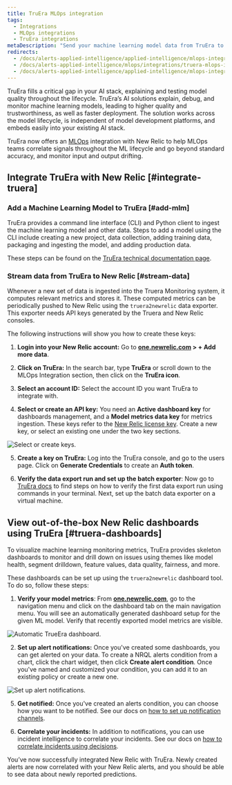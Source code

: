 ```yaml
---
title: TruEra MLOps integration
tags:
  - Integrations
  - MLOps integrations
  - TruEra integrations
metaDescription: "Send your machine learning model data from TruEra to New Relic to understand your model's performance."
redirects:
  - /docs/alerts-applied-intelligence/applied-intelligence/mlops-integrations/truera-mlops-integration
  - /docs/alerts-applied-intelligence/mlops/integrations/truera-mlops-integration
  - /docs/alerts-applied-intelligence/applied-intelligence/mlops-integrations/truera-integration
---
```





TruEra fills a critical gap in your AI stack, explaining and testing model quality throughout the lifecycle. TruEra’s AI solutions explain, debug, and monitor machine learning models, leading to higher quality and trustworthiness, as well as faster deployment. The solution works across the model lifecycle, is independent of model development platforms, and embeds easily into your existing AI stack.

TruEra now offers an [MLOps](/docs/alerts-applied-intelligence/mlops/get-started/intro-mlops/) integration with New Relic to help MLOps teams correlate signals throughout the ML lifecycle and go beyond standard accuracy, and monitor input and output drifting.

## Integrate TruEra with New Relic [#integrate-truera]

### Add a Machine Learning Model to TruEra [#add-mlm]

TruEra provides a command line interface (CLI) and Python client to ingest the machine learning model and other data. Steps to add a model using the CLI include creating a new project, data collection, adding training data, packaging and ingesting the model, and adding production data.

These steps can be found on the [TruEra technical documentation page](https://truera.com/newrelicintegration/).

### Stream data from TruEra to New Relic [#stream-data]

Whenever a new set of data is ingested into the Truera Monitoring system, it computes relevant metrics and stores it. These computed metrics can be periodically pushed to New Relic using the `truera2newrelic` data exporter. This exporter needs API keys generated by the Truera and New Relic consoles.

The following instructions will show you how to create these keys:

1. **Login into your New Relic account:** Go to **[one.newrelic.com](https://one.newrelic.com/all-capabilities) > + Add more data**.

2. **Click on TruEra:** In the search bar, type **TruEra** or scroll down to the MLOps Integration section, then click on the **TruEra icon**.

3. **Select an account ID:** Select the account ID you want TruEra to integrate with.

4. **Select or create an API key:** You need an **Active dashboard key** for dashboards management, and a **Model metrics data key** for metrics ingestion. These keys refer to the [New Relic license key](/docs/apis/intro-apis/new-relic-api-keys/#ingest-license-key). Create a new key, or select an existing one under the two key sections.

<img
  title="Select or create keys"
  alt="Select or create keys."
  src={trueraStep4}
/>

5. **Create a key on TruEra:** Log into the TruEra console, and go to the users page. Click on **Generate Credentials** to create an **Auth token**.

6. **Verify the data export run and set up the batch exporter**: Now go to [TruEra docs](https://truera.com/newrelicintegration/) to find steps on how to verify the first data export run using commands in your terminal. Next, set up the batch data exporter on a virtual machine.

<InstallFeedback />

## View out-of-the-box New Relic dashboards using TruEra [#truera-dashboards]

To visualize machine learning monitoring metrics, TruEra provides skeleton dashboards to monitor and drill down on issues using themes like model health, segment drilldown, feature values, data quality, fairness, and more.

These dashboards can be set up using the `truera2newrelic` dashboard tool. To do so, follow these steps:

1. **Verify your model metrics**: From **[one.newrelic.com](https://one.newrelic.com/all-capabilities)**, go to the navigation menu and click on the dashboard tab on the main navigation menu. You will see an automatically generated dashboard setup for the given ML model. Verify that recently exported model metrics are visible.

<img
  title="Automatic TrueEra dashboard"
  alt="Automatic TrueEra dashboard."
  src={trueraDash1}
/>

2. **Set up alert notifications:** Once you've created some dashboards, you can get alerted on your data. To create a NRQL alerts condition from a chart, click the chart widget, then click **Create alert condition**. Once you've named and customized your condition, you can add it to an existing policy or create a new one.

<img
  title="Set up alert notifications"
  alt="Set up alert notifications."
  src={trueraAlerts}
/>

5. **Get notified:** Once you've created an alerts condition, you can choose how you want to be notified. See our docs on [how to set up notification channels](/docs/alerts-applied-intelligence/new-relic-alerts/alert-notifications/notification-channels-control-where-send-alerts/).

6. **Correlate your incidents:** In addition to notifications, you can use incident intelligence to correlate your incidents. See our docs on [how to correlate incidents using decisions](/docs/alerts-applied-intelligence/applied-intelligence/incident-intelligence/change-applied-intelligence-correlation-logic-decisions/).

You’ve now successfully integrated New Relic with TruEra. Newly created alerts are now correlated with your New Relic alerts, and you should be able to see data about newly reported predictions.
